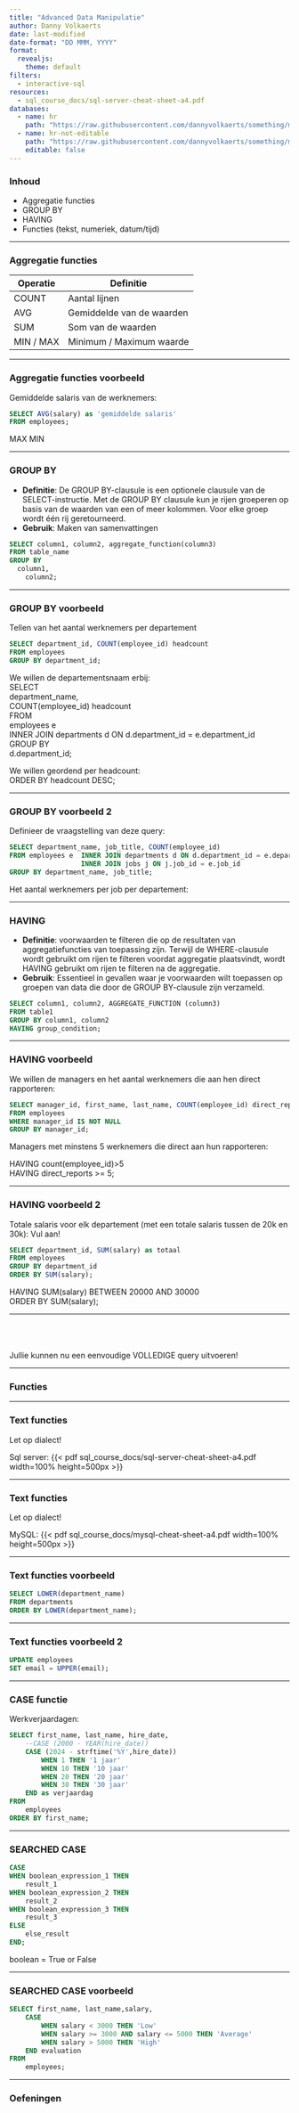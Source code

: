 ```yaml
---
title: "Advanced Data Manipulatie"
author: Danny Volkaerts
date: last-modified
date-format: "DD MMM, YYYY" 
format:
  revealjs: 
    theme: default
filters:
  - interactive-sql
resources: 
  - sql_course_docs/sql-server-cheat-sheet-a4.pdf
databases:
  - name: hr
    path: "https://raw.githubusercontent.com/dannyvolkaerts/something/main/hr.sql"
  - name: hr-not-editable
    path: "https://raw.githubusercontent.com/dannyvolkaerts/something/main/hr.sql"
    editable: false
---
```


### Inhoud

-   Aggregatie functies\
-   GROUP BY\
-   HAVING\
-   Functies (tekst, numeriek, datum/tijd)\

---

### Aggregatie functies

| Operatie  | Definitie                 |
|-----------|---------------------------|
| COUNT     | Aantal lijnen             |
| AVG       | Gemiddelde van de waarden |
| SUM       | Som van de waarden        |
| MIN / MAX | Minimum / Maximum waarde  |

---

### Aggregatie functies voorbeeld

Gemiddelde salaris van de werknemers: 

```.sql
SELECT AVG(salary) as 'gemiddelde salaris'
FROM employees;
```

:::{.notes}
MAX
MIN
:::

--- 

### GROUP BY

-   **Definitie**: De GROUP BY-clausule is een optionele clausule van de SELECT-instructie. Met de GROUP BY clausule kun je rijen groeperen op basis van de waarden van een of meer kolommen. Voor elke groep wordt één rij geretourneerd.
-   **Gebruik**: Maken van samenvattingen

```sql
SELECT column1, column2, aggregate_function(column3)
FROM table_name
GROUP BY
  column1,
	column2;
```

---

### GROUP BY voorbeeld

Tellen van het aantal werknemers per departement
```.sql
SELECT department_id, COUNT(employee_id) headcount
FROM employees
GROUP BY department_id;
```

:::{.notes}
We willen de departementsnaam erbij:\
SELECT\
	department_name,\
	COUNT(employee_id) headcount\
FROM\
	employees e\
INNER JOIN departments d ON d.department_id = e.department_id\
GROUP BY\
        d.department_id;\
        
We willen geordend per headcount:\
ORDER BY headcount DESC;\
:::

---

### GROUP BY voorbeeld 2

Definieer de vraagstelling van deze query:

```.sql
SELECT department_name, job_title, COUNT(employee_id)
FROM employees e  INNER JOIN departments d ON d.department_id = e.department_id
                  INNER JOIN jobs j ON j.job_id = e.job_id
GROUP BY department_name, job_title;
```

:::{.notes}
Het aantal werknemers per job per departement:
:::

---

### HAVING

-   **Definitie**: voorwaarden te filteren die op de resultaten van aggregatiefuncties van toepassing zijn. Terwijl de WHERE-clausule wordt gebruikt om rijen te filteren voordat aggregatie plaatsvindt, wordt HAVING gebruikt om rijen te filteren na de aggregatie.
-   **Gebruik**: Essentieel in gevallen waar je voorwaarden wilt toepassen op groepen van data die door de GROUP BY-clausule zijn verzameld.

```.sql
SELECT column1, column2, AGGREGATE_FUNCTION (column3)
FROM table1
GROUP BY column1, column2
HAVING group_condition;
```

---

### HAVING voorbeeld

We willen de managers en het aantal werknemers die aan hen direct rapporteren:

```.sql
SELECT manager_id, first_name, last_name, COUNT(employee_id) direct_reports
FROM employees
WHERE manager_id IS NOT NULL
GROUP BY manager_id;
```

:::{.notes}
Managers met minstens 5 werknemers die direct aan hun rapporteren:\

HAVING count(employee_id)>5\
HAVING direct_reports >= 5;\
:::
---

### HAVING voorbeeld 2

Totale salaris voor elk departement (met een totale salaris tussen de 20k en 30k):
Vul aan!

```.sql
SELECT department_id, SUM(salary) as totaal
FROM employees
GROUP BY department_id
ORDER BY SUM(salary);
```

:::{.notes}
HAVING SUM(salary) BETWEEN 20000 AND 30000\
ORDER BY SUM(salary);
:::

---

\
\
\
Jullie kunnen nu een eenvoudige VOLLEDIGE query uitvoeren!

---

### Functies

---

### Text functies

Let op dialect!

Sql server:
{{< pdf sql_course_docs/sql-server-cheat-sheet-a4.pdf width=100% height=500px >}}

---

### Text functies

Let op dialect!

MySQL:
{{< pdf sql_course_docs/mysql-cheat-sheet-a4.pdf width=100% height=500px >}}

---

### Text functies voorbeeld

```.sql
SELECT LOWER(department_name)
FROM departments
ORDER BY LOWER(department_name);
```

---

### Text functies voorbeeld 2

```.sql
UPDATE employees 
SET email = UPPER(email);
```

---

### CASE functie

Werkverjaardagen:

```.sql
SELECT first_name, last_name, hire_date,
    --CASE (2000 - YEAR(hire_date))
    CASE (2024 - strftime('%Y',hire_date))
        WHEN 1 THEN '1 jaar'
        WHEN 10 THEN '10 jaar'
        WHEN 20 THEN '20 jaar'
        WHEN 30 THEN '30 jaar'
    END as verjaardag
FROM
    employees
ORDER BY first_name;
```

---

### SEARCHED CASE

```.sql
CASE
WHEN boolean_expression_1 THEN
	result_1
WHEN boolean_expression_2 THEN
	result_2
WHEN boolean_expression_3 THEN
	result_3
ELSE
	else_result
END;
```

:::{.notes}
boolean = True or False

:::

---

### SEARCHED CASE voorbeeld

```.sql
SELECT first_name, last_name,salary,
    CASE
        WHEN salary < 3000 THEN 'Low'
        WHEN salary >= 3000 AND salary <= 5000 THEN 'Average'
        WHEN salary > 5000 THEN 'High'
    END evaluation
FROM
    employees;
```

---

### Oefeningen














